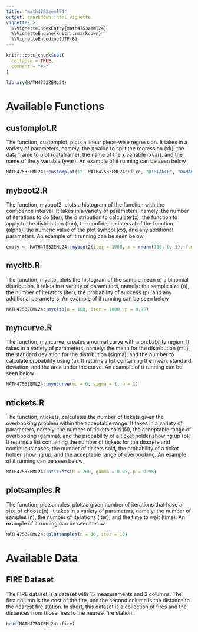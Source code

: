 ```yaml
---
title: "math4753zeml24"
output: rmarkdown::html_vignette
vignette: >
  %\VignetteIndexEntry{math4753zeml24}
  %\VignetteEngine{knitr::rmarkdown}
  %\VignetteEncoding{UTF-8}
---
```


```r
knitr::opts_chunk$set(
  collapse = TRUE,
  comment = "#>"
)
```

```r
library(MATH4753ZEML24)
```

# Available Functions
## customplot.R
The function, customplot, plots a linear piece-wise regression. It takes in a variety of parameters, namely: the x value to split the regression (xk), the data frame to plot (dataframe), the name of the x variable (xvar), and the name of the y variable (yvar). An example of it running can be seen below
```r
MATH4753ZEML24::customplot(12, MATH4753ZEML24::fire, "DISTANCE", "DAMAGE")
```

## myboot2.R
The function, myboot2, plots a histogram of the function with the confidence interval. It takes in a variety of parameters, namely: the number of iterations to do (iter), the distribution to calculate (x), the function to apply to the distribution (fun), the confidence interval of the function (alpha), the numeric value of the plot symbol (cx), and any additional parameters. An example of it running can be seen below
```r
empty <- MATH4753ZEML24::myboot2(iter = 1000, x = rnorm(100, 0, 1), fun = mean, alpha = 0.95, cx = 1)
```

## mycltb.R
The function, mycltb, plots the histogram of the sample mean of a binomial distribution. It takes in a variety of parameters, namely: the sample size (n), the number of iterators (iter), the probability of success (p), and any additional parameters. An example of it running can be seen below
```r
MATH4753ZEML24::mycltb(n = 100, iter = 1000, p = 0.95)
```

## myncurve.R
The function, myncurve, creates a normal curve with a probability region. It takes in a variety of parameters, namely: the mean for the distribution (mu), the standard deviation for the distribution (sigma), and the number to calculate probability using (a). It returns a list containing the mean, standard deviation, and the area under the curve. An example of it running can be seen below
```r
MATH4753ZEML24::myncurve(mu = 0, sigma = 1, a = 1)
```

## ntickets.R
The function, ntickets, calculates the number of tickets given the overbooking problem within the acceptable range. It takes in a variety of parameters, namely: the number of tickets sold (N), the acceptable range of overbooking (gamma), and the probability of a ticket holder showing up (p). It returns a list containing the number of tickets for the discrete and continuous cases, the number of tickets sold, the probability of a ticket holder showing up, and the acceptable range of overbooking. An example of it running can be seen below
```r
MATH4753ZEML24::ntickets(N = 200, gamma = 0.05, p = 0.95)
```

## plotsamples.R
The function, plotsamples, plots a given number of iterations that have a size of choose(n). It takes in a variety of parameters, namely: the number of samples (n), the number of iterations (iter), and the time to wait (time). An example of it running can be seen below
```r
MATH4753ZEML24::plotsamples(n = 10, iter = 10)
```

# Available Data
## FIRE Dataset
The FIRE dataset is a dataset with 15 measurements and 2 columns. The first column is the cost of the fire, and the second column is the distance to the nearest fire station. In short, this dataset is a collection of fires and the distances from those fires to the nearest fire station.
```r
head(MATH4753ZEML24::fire)
```

